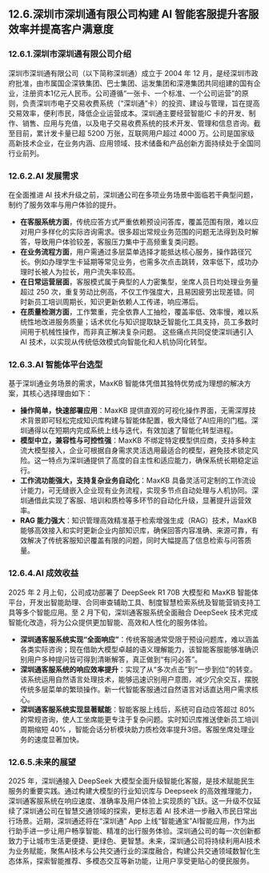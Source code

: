 ## 12.6.深圳市深圳通有限公司构建 AI 智能客服提升客服效率并提高客户满意度
### 12.6.1.深圳市深圳通有限公司介绍
深圳市深圳通有限公司（以下简称深圳通）成立于 2004 年 12 月，是经深圳市政府批准，由市属国企深铁集团、巴士集团、运发集团和深港集团共同组建的国有企业，注册资本1亿元人民币。公司遵循“一张卡、一个标准、一个公司运营”的原则，负责深圳市电子交易收费系统（“深圳通”卡）的投资、建设与管理，旨在提高交易效率，便利市民，降低企业运营成本。深圳通主要经营智能IC 卡的开发、制作、销售、应用与充值，以及电子交易收费系统的技术开发、管理和信息咨询。截至目前，累计发卡量已超 5200 万张，互联网用户超过 4000 万。公司是国家级高新技术企业，在业务内涵、应用领域、技术储备和产品创新方面持续处于全国同行业前列。 

### 12.6.2.AI 发展需求
在全面推进 AI 技术升级之前，深圳通公司在多项业务场景中面临若干典型问题，制约了服务效率与用户体验的提升。
- **在客服系统方面**，传统应答方式严重依赖预设问答库，覆盖范围有限，难以应对用户多样化的实际咨询需求。很多超出常规业务范围的问题无法得到及时解答，导致用户体验较差，客服压力集中于高频重复类问题。
- **在业务流程方面**，用户需通过多层菜单选择才能抵达核心服务，操作路径冗长。例如办理学生卡延期等常见业务，也需多次点击跳转，效率低下，成功办理时长被人为拉长，用户流失率较高。
- **在日常运营层面**，客服模式属于典型的人力密集型，坐席人员日均处理业务量超过 250 次，重复劳动比例高，不仅工作强度大，且易因疲劳出现差错。同时新员工培训周期长，知识更新依赖人工传递，响应滞后。
- **在质量检测方面**，工作繁重，完全依靠人工抽检，覆盖率低、效率慢，难以系统性地改进服务质量；话术优化与知识提取缺乏智能化工具支持，员工多数时间用于机械性操作，而非真正解决复杂问题。
这些痛点共同促使深圳通引入 AI 技术，以实现从传统低效模式向智能化和人机协同化转型。
### 12.6.3.AI 智能体平台选型 
基于深圳通业务场景的需求，MaxKB 智能体凭借其独特优势成为理想的解决方案，其核心选择理由如下：
- **操作简单，快速部署应用**：MaxKB 提供直观的可视化操作界面，无需深厚技术背景即可轻松完成知识库构建与智能体配置，极大降低了AI应用的门槛。深圳通得以在短期内完成系统上线与迭代，有效加速了智能化转型进程。
- **模型中立，兼容性与可控性强**：MaxKB 不绑定特定模型供应商，支持多种主流大模型接入，企业可根据自身需求灵活选用最适合的模型，避免技术锁定风险。这一特点为深圳通提供了高度的自主性和适应能力，确保系统长期稳定运行。
- **工作流功能强大，支持复杂业务自动化**：MaxKB 具备灵活可定制的工作流设计能力，可无缝嵌入企业现有业务流程，实现多节点自动处理与人机协同。深圳通借此实现了客服、培训和质检等多环节的自动化升级，显著提升运营效率。
- **RAG 能力强大**：知识管理高效精准基于检索增强生成（RAG）技术，MaxKB 能够高效接入和实时更新企业内部知识库，确保回答内容准确、来源可靠，有效解决了传统客服知识覆盖有限的问题，同时大幅提高了信息检索与问答质量。

### 12.6.4.AI 成效收益
2025 年 2 月上旬，公司成功部署了 DeepSeek R1 70B 大模型和 MaxKB 智能体平台，开发出智能助理、合同审查辅助工具、制度智慧检索系统及智能营销支持工具等多个智能应用。至 2 月下旬，深圳通客服系统全面融合 DeepSeek 技术完成智能化改造，将为公众提供更加智能、高效和人性化的服务体验。
- **深圳通客服系统实现“全面响应”**：传统客服通常受限于预设问题库，难以涵盖各类实际咨询；现在借助大模型卓越的语义理解能力，该智能客服能够准确识别用户多种提问皆可得到清晰解答，真正做到“有问必答”。
- **深圳通客服系统的响应效率提升**：实现了从“多次点击”到“一步到位”的转变。该系统运用自然语言处理技术，能够迅速识别用户意图，减少冗余交互，摆脱传统多层菜单的繁琐操作。新一代智能客服通过自然语言对话直达用户需求核心。
- **深圳通客服系统实现显著赋能**：智能客服上线后，系统可自动应答超过 80% 的常规咨询，使人工坐席能更专注于复杂问题。实时知识库推送使新员工培训周期缩短 40% ，智能会话分析模块助力质检效率提升3倍。客服坐席处理业务的速度显著加快。

### 12.6.5.未来的展望
2025 年，深圳通接入 DeepSeek 大模型全面升级智能化客服，是技术赋能民生服务的重要实践。通过构建大模型的行业知识库与 Deepseek 的高效推理能力，深圳通客服系统在响应速度、准确率及用户体验上实现质的飞跃。这一升级不仅延续了深圳通公司在智慧交通领域的探索，更标志着 AI 技术进一步融入市民日常出行场景。近期，深圳通还将在“深圳通” App 上线“智能通宝”AI智能应用，作为出行助手进一步让用户畅享智能、精准的出行服务体验。深圳通公司的每一次创新都致力于让城市生活更便捷、更绿色、更智慧。未来，深圳通公司将持续利用AI技术为业务赋能，聚焦AI技术与公共交通行业的深度融合，构建公共交通领域数智化生态体系，探索智能推荐、多模态交互等新功能，让用户享受更贴心的便民服务。
